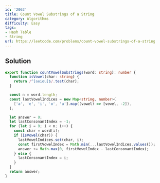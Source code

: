 ```yaml
---
id: '2062'
title: Count Vowel Substrings of a String
category: Algorithms
difficulty: Easy
tags:
- Hash Table
- String
url: https://leetcode.com/problems/count-vowel-substrings-of-a-string
---
```


## Solution

```typescript filename="solution.ts" copy
export function countVowelSubstrings(word: string): number {
  function isVowel(char: string) {
    return /^[aeiou]$/.test(char);
  }

  const n = word.length;
  const lastVowelIndices = new Map<string, number>(
    ['a', 'e', 'i', 'o', 'u'].map((vowel) => [vowel, -2]),
  );

  let answer = 0;
  let lastConsonantIndex = -1;
  for (let i = 0; i < n; i++) {
    const char = word[i];
    if (isVowel(char)) {
      lastVowelIndices.set(char, i);
      const firstVowelIndex = Math.min(...lastVowelIndices.values());
      answer += Math.max(0, firstVowelIndex - lastConsonantIndex);
    } else {
      lastConsonantIndex = i;
    }
  }
  return answer;
}
```

